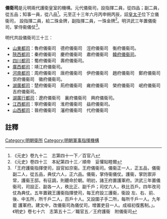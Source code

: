 '''儀衛司'''是元明兩代護衛皇室的機構。元代儀衞司，設指揮二員，從四品；副二員，從五品；知事一員，從八品<ref>《元史》卷九十二　志第四十一下／百官八</ref>。元至正十三年六月丙申朔丙辰，詔[[皇太子|皇太子]]位下立儀衞司， 設指揮二員，給二珠金牌，副指揮二員，一珠金牌<ref>《元史》卷四十三　本紀第四十三／順帝　妥懽貼睦爾</ref>。明洪武三年置儀衞司，掌侍衞儀仗<ref>「王府護衞指揮使司，設官如京衞。王府儀衞司。儀衞正一人，正五品，儀衞副二人，從五品，典仗六人，正六品。儀衞，掌侍衞儀仗。護衞，掌防禦非常，護衞王邸。有征調，則聽命於朝。明初，諸王府置護軍府。洪武三年置儀衞司，司設正、副各一人，秩比正、副千戶；司仗六人，秩比百戶。四年改司仗為典仗。五年置親王護衞指揮使司，每王府設三護衞，衞設 左、右、前、後、中五所，所千戶二人，百戶十人。又設圍子手二所，每所千戶一人。九年罷 護軍府。建文中，改儀衞司為儀仗司，增置吏目一人。成祖初復舊制。」。《明史》卷七十六　志第五十二／職官五／王府護衞　附儀衞司</ref>。

明代共設儀衞司三十三：
* [[山東都司|山東都司]]：魯府儀衞司　德府儀衞司　涇府儀衞司　衡府儀衞司。
* [[陝西都司|陝西都司]]：秦府儀衞司　慶府儀衞司　肅府儀衞司　[[韓府儀衞司|韓府儀衞司]]。
* [[四川都司|四川都司]]：蜀府儀衞司　壽府儀衞司。
* [[廣西都司|廣西都司]]：靖江府儀衞司。
* [[河南都司|河南都司]]：周府儀衞司　唐府儀衞司　伊府儀衞司　趙府儀衞司　鄭府儀衞司　崇府儀衞司　徽府儀衞司。
* [[湖廣都司|湖廣都司]]：楚府儀衞司　荊府儀衞司　雍府儀衞司　榮府儀衞司　岷府儀衞司　吉府儀衞司。
* [[湖廣行都司|湖廣行都司]]：遼府儀衞司　襄府儀衞司　興府儀衞司。
* [[江西都司|江西都司]]：寧府儀衞司　淮府儀衞司　益府儀衞司。
* [[山西都司|山西都司]]：晉府儀衞司　瀋府儀衞司　代府儀衞司

==註釋==
{{reflist}}

[[Category:明朝衛所|Category:明朝衛所]]
[[Category:明朝軍事指揮機構|Category:明朝軍事指揮機構]]